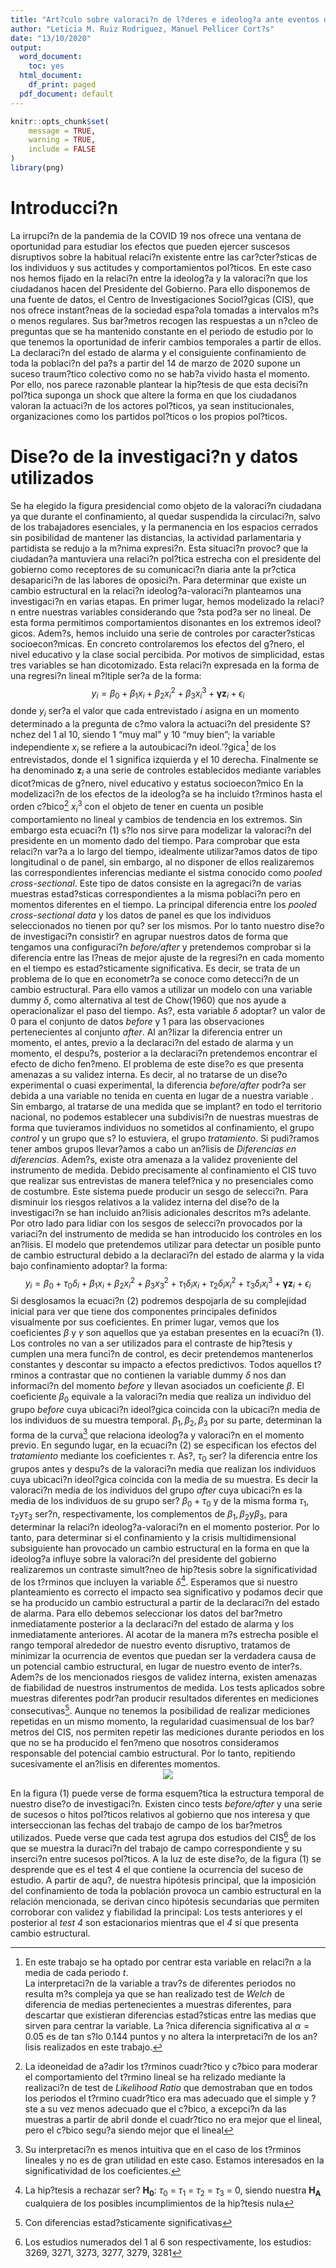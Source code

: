 ```yaml
---
title: "Art?culo sobre valoraci?n de l?deres e ideolog?a ante eventos disruptivos"
author: "Leticia M. Ruiz Rodriguez, Manuel Pellicer Cort?s"
date: "13/10/2020"
output:
  word_document: 
    toc: yes
  html_document:
    df_print: paged
  pdf_document: default
---
```


```r
knitr::opts_chunk$set(
	message = TRUE,
	warning = TRUE,
	include = FALSE
)
library(png)
```

<!-- Guardado con WINDOWS-1252. -->
<!-- Para renderizar hay que hacer reopen with encoding UTF-8  -->
<!-- despu?s se le da knitr -->

<!-- <If we don't want to number a section> -->
# Introducci?n {-}  
La irrupci?n de la pandemia de la COVID 19 nos ofrece una ventana de oportunidad para estudiar los efectos que pueden ejercer suscesos disruptivos sobre la habitual relaci?n existente entre las car?cter?sticas de los individuos y sus actitudes y comportamientos pol?ticos. En este caso nos hemos fijado en la relaci?n entre la ideolog?a y la valoraci?n que los ciudadanos hacen del Presidente del Gobierno. Para ello disponemos de una fuente de datos, el Centro de Investigaciones Sociol?gicas (CIS), que nos ofrece instant?neas de la sociedad espa?ola tomadas a intervalos m?s o menos regulares. Sus bar?metros recogen las respuestas a un n?cleo de preguntas que se ha mantenido constante en el periodo de estudio por lo que tenemos la oportunidad de inferir cambios temporales a partir de ellos. La declaraci?n del estado de alarma y el consiguiente confinamiento de toda la poblaci?n del pa?s a partir del 14 de marzo de 2020 supone un suceso traum?tico colectivo como no se hab?a vivido hasta el momento. Por ello, nos parece razonable plantear la hip?tesis de que esta decisi?n pol?tica suponga un shock que altere la forma en que los ciudadanos valoran la actuaci?n de los actores pol?ticos, ya sean institucionales, organizaciones como los partidos pol?ticos o los propios pol?ticos.

# Dise?o de la investigaci?n y datos utilizados  

Se ha elegido la figura presidencial como objeto de la valoraci?n ciudadana ya que durante el confinamiento, al quedar suspendida la circulaci?n, salvo de los trabajadores esenciales, y la permanencia en los espacios cerrados sin posibilidad de mantener las distancias, la actividad parlamentaria y partidista se redujo a la m?nima expresi?n. Esta situaci?n provoc? que la ciudadan?a mantuviera una relaci?n pol?tica estrecha con el presidente del gobierno como receptores de su comunicaci?n diaria ante la pr?ctica desaparici?n de las labores de oposici?n.
Para determinar que existe un cambio estructural en la relaci?n ideolog?a-valoraci?n planteamos una investigaci?n en varias etapas. En primer lugar, hemos modelizado la relaci?n entre nuestras variables considerando que ?sta pod?a ser no lineal. De esta forma permitimos comportamientos disonantes en los extremos ideol?gicos. Adem?s, hemos incluido una serie de controles por caracter?sticas socioecon?micas. En concreto controlaremos los efectos del g?nero, el nivel educativo y la clase social percibida. Por motivos de simplicidad, estas tres variables se han dicotomizado.
Esta relaci?n expresada en la forma de una regresi?n lineal m?ltiple ser?a de la forma:
$$y_i=\beta_0+\beta_1 x_i +\beta_2 x_i^2 +\beta_3 x_i^3+\mathbf{\gamma}\mathbf{z}_i+\epsilon_i$$
donde $y_i$ ser?a el valor que cada entrevistado $i$ asigna en un momento determinado a la pregunta de c?mo valora la actuaci?n del presidente S?nchez del 1 al 10, siendo 1 "muy mal" y 10 "muy bien"; la variable independiente $x_i$ se refiere a la autoubicaci?n ideol.'?gica^[En este trabajo se ha optado por centrar esta variable en relaci?n a la media de cada periodo $t$.  
La interpretaci?n de la variable a trav?s de diferentes periodos no resulta m?s compleja ya que se han realizado test de _Welch_ de diferencia de medias pertenecientes a muestras diferentes, para descartar que existieran diferencias estad?sticas entre las medias que sirven para centrar la variable. La ?nica diferencia significativa al $\alpha = 0.05$ es de tan s?lo 0.144 puntos y no altera la interpretaci?n de los an?lisis realizados en este trabajo.] de los entrevistados, donde el 1 significa izquierda y el 10 derecha. Finalmente se ha denominado $\mathbf{z}_i$ a una serie de controles establecidos mediante variables dicot?micas de g?nero, nivel educativo y estatus socioecon?mico
En la modelizaci?n de los efectos de la ideolog?a se ha incluido t?rminos hasta el orden c?bico^[La ideoneidad de a?adir los t?rminos cuadr?tico y c?bico para moderar el comportamiento del t?rmino lineal se ha relizado mediante la realizaci?n de test de _Likelihood Ratio_ que demostraban que en todos los periodos el t?rmino cuadr?tico era mas adecuado que el simple y ?ste a su vez menos adecuado que el c?bico, a excepci?n da las muestras a partir de abril donde el cuadr?tico no era mejor que el lineal, pero el c?bico segu?a siendo mejor que el lineal] $x_i^3$ con el objeto de tener en cuenta un posible comportamiento no lineal y cambios de tendencia en los extremos.
Sin embargo esta ecuaci?n (1) s?lo nos sirve para modelizar la valoraci?n del presidente en un momento dado del tiempo. Para comprobar que esta relaci?n var?a a lo largo del tiempo, idealmente utilizar?amos datos de tipo longitudinal o de panel, sin embargo, al no disponer de ellos realizaremos las correspondientes inferencias mediante el sistma conocido como _pooled cross-sectional_. Este tipo de datos consiste en la agregaci?n de varias muestras estad?sticas correspondientes a la misma poblaci?n pero en momentos diferentes en el tiempo. La principal diferencia entre los _pooled cross-sectional data_ y los datos de panel es que los individuos seleccionados no tienen por qu? ser los mismos. 
Por lo tanto nuestro dise?o de investigaci?n consistir? en agrupar nuestros datos de forma que tengamos una configuraci?n _before/after_ y pretendemos comprobar si la diferencia entre las l?neas de mejor ajuste de la regresi?n en cada momento en el tiempo es estad?sticamente significativa. Es decir, se trata de un problema de lo que en econometr?a se conoce como detecci?n de un cambio estructural. Para ello vamos a utilizar un modelo con una variable dummy $\delta$, como alternativa al test de Chow(1960) que nos ayude a operacionalizar el paso del tiempo. As?, esta variable $\delta$ adoptar? un valor de $0$ para el conjunto de datos _before_ y $1$ para las observaciones pertenecientes al conjunto _after_. Al an?lizar la diferencia entrer un momento, el antes, previo a la declaraci?n del estado de alarma y un momento, el despu?s, posterior a la declaraci?n pretendemos encontrar el efecto de dicho fen?meno. 
El problema de este dise?o es que presenta amenazas a su validez interna. Es decir, al no tratarse de un dise?o experimental o cuasi experimental, la diferencia _before/after_ podr?a ser debida a una variable no tenida en cuenta en lugar de a nuestra variable . Sin embargo, al tratarse de una medida que se implant? en todo el territorio nacional, no podemos establecer una subdivisi?n de nuestras muestras de forma que tuvieramos individuos no sometidos al confinamiento, el grupo _control_ y un grupo que s? lo estuviera, el grupo _tratamiento_. Si pudi?ramos tener ambos grupos llevar?amos a cabo un an?lisis de _Diferencias en diferencias_.  Adem?s, existe otra amenaza a la validez proveniente del instrumento de medida. Debido precisamente al confinamiento el CIS tuvo que realizar sus entrevistas de manera telef?nica y no presenciales como de costumbre. Este sistema puede producir un sesgo de selecci?n. Para disminuir los riesgos relativos a la validez interna del dise?o de la investigaci?n se han incluido an?lisis adicionales descritos m?s adelante. Por otro lado para lidiar con los sesgos de selecci?n provocados por la variaci?n del instrumento de medida se han introducido los controles en los an?lisis. 
El modelo que pretendemos utilizar para detectar un posible punto de cambio estructural debido a la declaraci?n del estado de alarma y la vida bajo confinamiento adoptar? la forma:
$$y_i=\beta_0+\tau_0 \delta_i+ \beta_1 x_i+\beta_2x_i^2+\beta_3x_3^2+\tau_1\delta_i x_i+\tau_2\delta_i x_i^2+\tau_3\delta_i x_i^3+ \mathbf{\gamma} \mathbf{z}_{i} + \epsilon_{i}$$
Si desglosamos la ecuaci?n (2) podremos despojarla de su complejidad inicial para ver que tiene 
dos componentes principales definidos visualmente por sus coeficientes. En primer lugar, vemos que los coeficientes $\beta$ y $\gamma$ son aquellos que ya estaban presentes en la ecuaci?n (1). Los controles no van a ser utilizados para el contraste de hip?tesis y cumplen una mera funci?n de control, es decir pretendemos mantenerlos constantes y descontar su impacto a efectos predictivos. Todos aquellos t?rminos a contrastar que no contienen la variable dummy $\delta$ nos dan informaci?n del momento _before_ y llevan asociados un coeficiente $\beta$. El coeficiente $\beta_0$ equivale a la valoraci?n media que realiza un individuo del grupo _before_ cuya ubicaci?n ideol?gica coincida con la ubicaci?n media de los individuos de su muestra temporal. $\beta_1, \beta_2, \beta_3$ por su parte, determinan la forma de la curva^[Su interpretaci?n es menos intuitiva que en el caso de los t?rminos lineales y no es de gran utilidad en este caso. Estamos interesados en la significatividad de los coeficientes.] que relaciona ideolog?a y valoraci?n en el momento previo.
En segundo lugar, en la ecuaci?n (2) se especifican los efectos del _tratamiento_ mediante los coeficientes $\tau$. As?, $\tau_0$ ser? la diferencia entre los grupos antes y despu?s de la valoraci?n media que realizan los individuos cuya ubicaci?n ideol?gica coincida con la media de su muestra. Es decir la valoraci?n media de los individuos del grupo _after_ cuya ubicaci?n es la media de los individuos de su grupo ser? $\beta_0 + \tau_0$ y de la misma forma $\tau_1, \tau_2$y$\tau_3$ ser?n, respectivamente, los complementos de $\beta_1, \beta_2$y$\beta_3$, para determinar la relaci?n ideolog?a-valoraci?n en el momento posterior.
Por lo tanto, para determinar si el confinamiento y la crisis multidimensional subsiguiente han provocado un cambio estructural en la forma en que la ideolog?a influye sobre la valoraci?n del presidente del gobierno realizaremos un contraste simult?neo de hip?tesis sobre la significatividad de los t?rminos que incluyen la variable $\delta$^[La hip?tesis a rechazar ser? **H~0~**:$\ \tau_0\ =\ \tau_1\ =\ \tau_2\ =\ \tau_3\ =\ 0$, siendo nuestra **H~A~** cualquiera de los posibles incumplimientos de la hip?tesis nula].
Esperamos que si nuestro planteamiento es correcto el impacto sea significativo y podamos decir que se ha producido un cambio estructural a partir de la declaraci?n del estado de alarma. Para ello debemos seleccionar los datos del bar?metro inmediatamente posterior a la declaraci?n del estado de alarma y los inmediatamente anteriores. Al acotar de la manera m?s estrecha posible el rango temporal alrededor de nuestro evento disruptivo, tratamos de minimizar la ocurrencia de eventos que puedan ser la verdadera causa de un potencial cambio estructural, en lugar de nuestro evento de inter?s.  
Adem?s de los mencionados riesgos de validez interna, existen amenazas de fiabilidad de nuestros instrumentos de medida. Los tests aplicados sobre muestras diferentes podr?an producir resultados diferentes en mediciones consecutivas^[Con diferencias estad?sticamente significativas]. Aunque no tenemos la posibilidad de realizar mediciones repetidas en un mismo momento, la regularidad cuasimensual de los bar?metros del CIS, nos permiten repetir las mediciones durante periodos en los que no se ha producido el fen?meno que nosotros consideramos responsable del potencial cambio estructural. Por lo tanto, repitiendo sucesivamente el an?lisis en diferentes momentos.
<center>
![](timeline.png)
</center>
En la figura (1) puede verse de forma esquem?tica la estructura temporal de nuestro dise?o de investigaci?n. Existen cinco tests _before/after_ y una serie de sucesos o hitos pol?ticos relativos al gobierno que nos interesa y que interseccionan las fechas del trabajo de campo de los bar?metros utilizados. Puede verse que cada test agrupa dos estudios del CIS^[Los estudios numerados del 1 al 6 son respectivamente, los estudios: 3269, 3271, 3273, 3277, 3279, 3281] de los que se muestra la duraci?n del trabajo de campo correspondiente y su inserci?n entre sucesos pol?ticos. 
A la luz de este dise?o, de la figura (1) se desprende que es el test 4 el que contiene la ocurrencia del suceso de estudio. A partir de aqu?, de nuestra hipótesis principal, que la imposición del confinamiento de toda la población provoca un cambio estructural en la relación mencionada, se derivan cinco hipótesis secundarias que permiten corroborar con validez y fiabilidad la principal: Los tests anteriores y el posterior al _test 4_ son estacionarios mientras que el _4_ sí que presenta cambio estructural. 



